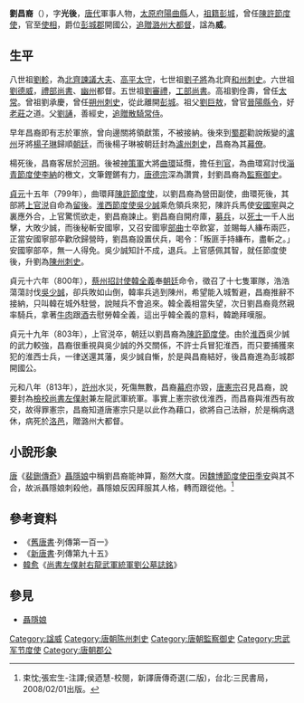 '''劉昌裔'''（{{bd|752年||813年|}}），字'''光後'''，[[唐代|唐代]]軍事人物，[[太原府|太原府]][[陽曲縣|陽曲縣]]人，[[祖籍|祖籍]][[彭城|彭城]]，曾任[[陳許節度使|陳許節度使]]，官至[[使相|使相]]，爵位[[彭城郡|彭城郡]]開國公，[[追贈|追贈]][[潞州|潞州]][[大都督|大都督]]，諡為'''威'''。

==生平==
八世祖[[劉軫|劉軫]]，為[[北齊|北齊]][[諫議大夫|諫議大夫]]、[[高平|高平]][[太守|太守]]，七世祖[[劉子將|劉子將]]為北齊[[和州|和州]][[刺史|刺史]]。六世祖[[劉德威|劉德威]]，[[禮部尚書|禮部尚書]]、[[幽州|幽州]]都督。五世祖[[劉審禮|劉審禮]]，[[工部尚書|工部尚書]]。高祖劉佺壽，曾任[[太常|太常]]。曾祖劉承慶，曾任[[朔州|朔州]][[刺史|刺史]]，從此離開[[彭城|彭城]]。祖父[[劉巨敖|劉巨敖]]，曾官[[晉陽|晉陽]][[縣令|縣令]]，好[[老莊|老莊]]之道。父[[劉誦|劉誦]]，善經史，[[追贈|追贈]][[散騎常侍|散騎常侍]]。

早年昌裔即有志於軍旅，曾向邊關將領獻策，不被接納。後來到[[蜀郡|蜀郡]]勸說叛變的[[瀘州|瀘州]]牙將[[楊子琳|楊子琳]]歸順[[朝廷|朝廷]]，而後楊子琳被朝廷封為[[瀘州|瀘州]][[刺史|刺史]]，昌裔為其[[幕僚|幕僚]]。

楊死後，昌裔客居於[[河朔|河朔]]。後被[[神策軍|神策軍]]大將[[曲環|曲環]]延攬，擔任[[判官|判官]]，為曲環寫討伐[[淄青節度使|淄青節度使]][[李納|李納]]的檄文，文筆鏗鏘有力，[[唐德宗|唐德宗]]深為讚賞，封劉昌裔為[[監察御史|監察御史]]。

[[貞元_(唐朝)|貞元]]十五年（799年），曲環拜[[陳許節度使|陳許節度使]]，以劉昌裔為營田副使，曲環死後，其部將[[上官涚|上官涚]]自命為[[留後|留後]]。[[淮西節度使|淮西節度使]][[吳少誠|吳少誠]]乘危領兵來犯，陳許兵馬使[[安國寧|安國寧]]與之裏應外合，上官驚慌欲走，劉昌裔諫止。劉昌裔自開府庫，[[募兵|募兵]]，以[[死士|死士]]一千人出擊，大敗少誠，而後秘斬安國寧，又召安國寧[[部曲|部曲]]士卒飲宴，並賜每人縑布兩匹，正當安國寧部卒歡欣歸營時，劉昌裔設置伏兵，喝令：「叛匪手持縑布，盡斬之。」安國寧部卒，無一人得免。吳少誠知計不成，退兵。上官感佩其智，就任節度使後，升劉為[[陳州|陳州]][[刺史|刺史]]。

貞元十六年（800年），[[蔡州|蔡州]][[招討使|招討使]][[韓全義|韓全義]]奉[[朝廷|朝廷]]命令，徵召了十七隻軍隊，浩浩蕩蕩討伐[[吳少誠|吳少誠]]，卻兵敗如山倒，韓率兵逃到陳州，希望能入城暫避，昌裔推辭不接納，只叫韓在城外駐營，說賊兵不會追來。韓全義相當失望，次日劉昌裔竟然親率騎兵，拿著[[牛肉|牛肉]]跟[[酒|酒]]去慰勞韓全義，這出乎韓全義的意料，韓跪拜嘆服。
    
貞元十九年（803年），上官涚卒，朝廷以劉昌裔為[[陳許節度使|陳許節度使]]。由於[[淮西|淮西]]吳少誠的武力較強，昌裔很重視與吳少誠的外交關係，不許士兵冒犯淮西，而只要捕獲來犯的淮西士兵，一律送還其藩，吳少誠自慚，於是與昌裔結好，後昌裔進為彭城郡開國公。

元和八年（813年），[[許州|許州]]水災，死傷無數，昌裔[[幕府|幕府]]亦毀，[[唐憲宗|唐憲宗]]召見昌裔，說要封為[[檢校|檢校]][[尚書左僕射|尚書左僕射]]兼左龍武軍統軍。事實上憲宗欲伐淮西，而昌裔與淮西有故交，故得罪憲宗，昌裔知道唐憲宗只是以此作為藉口，欲將自己法辦，於是稱病退休，病死於[[洛邑|洛邑]]，贈潞州大都督。

==小說形象==
{{wikisource|太平廣記/卷第194|太平廣記·聶隱娘}}

[[唐|唐]]《[[裴鉶傳奇|裴鉶傳奇]]》[[聶隱娘|聶隱娘]]中稱劉昌裔能神算，豁然大度。因[[魏博|魏博]][[節度使|節度使]][[田季安|田季安]]與其不合，故派聶隱娘刺殺他，聶隱娘反因拜服其人格，轉而跟從他。<ref>束忱;張宏生-注譯;侯迺慧-校閱，新譯唐傳奇選(二版)，台北:三民書局，2008/02/01出版。</ref>

==參考資料==
*《[[舊唐書|舊唐書]]·列傳第一百一》
*《[[新唐書|新唐書]]·列傳第九十五》
*[[韓愈|韓愈]]《[[s:尚書左僕射右龍武軍統軍劉公墓誌銘|尚書左僕射右龍武軍統軍劉公墓誌銘]]》


==參見==
*[[聶隱娘|聶隱娘]]


{{DEFAULTSORT:劉}}
[[Category:諡威|Category:諡威]]
[[Category:唐朝陈州刺史|Category:唐朝陈州刺史]]
[[Category:唐朝監察御史|Category:唐朝監察御史]]
[[Category:忠武军节度使|Category:忠武军节度使]]
[[Category:唐朝郡公|Category:唐朝郡公]]